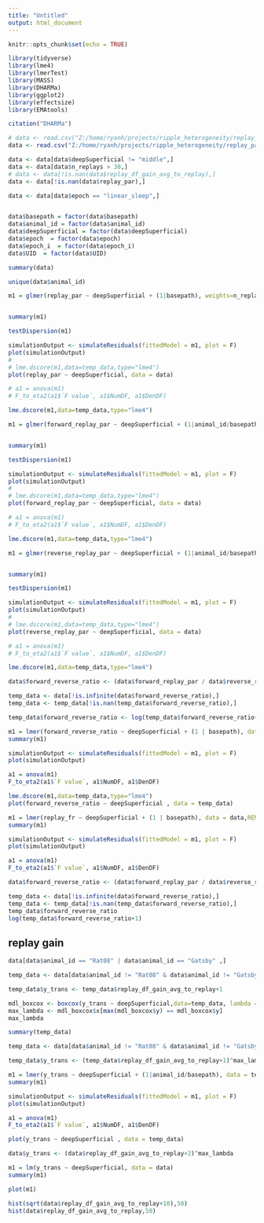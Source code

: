```yaml
---
title: "Untitled"
output: html_document
---
```


```r
knitr::opts_chunk$set(echo = TRUE)
```

```r

library(tidyverse)
library(lme4)
library(lmerTest)
library(MASS)
library(DHARMa)
library(ggplot2)
library(effectsize)
library(EMAtools)

```

```r
citation("DHARMa")
```


```r
# data <- read.csv("Z:/home/ryanh/projects/ripple_heterogeneity/replay_participation_for_v7_task_post.csv")
data <- read.csv("Z:/home/ryanh/projects/ripple_heterogeneity/replay_participation_for_all_sessions_task_post.csv")

data <- data[data$deepSuperficial != "middle",]
data <- data[data$n_replays > 30,]
# data <- data[!is.nan(data$replay_df_gain_avg_to_replay),]
data <- data[!is.nan(data$replay_par),]

data <- data[data$epoch == "linear_sleep",]


data$basepath = factor(data$basepath)
data$animal_id = factor(data$animal_id)
data$deepSuperficial = factor(data$deepSuperficial)
data$epoch  = factor(data$epoch)
data$epoch_i  = factor(data$epoch_i)
data$UID  = factor(data$UID)

summary(data)
```
```r
unique(data$animal_id)
```

```r
m1 = glmer(replay_par ~ deepSuperficial + (1|basepath), weights=n_replays, data=data,family="binomial")


summary(m1)

testDispersion(m1)

simulationOutput <- simulateResiduals(fittedModel = m1, plot = F)
plot(simulationOutput)
# 
# lme.dscore(m1,data=temp_data,type="lme4")
plot(replay_par ~ deepSuperficial, data = data)

# a1 = anova(m1)
# F_to_eta2(a1$`F value`, a1$NumDF, a1$DenDF)

lme.dscore(m1,data=temp_data,type="lme4")
```

```r
m1 = glmer(forward_replay_par ~ deepSuperficial + (1|animal_id/basepath), weights=n_forward_replays, data=data,family="binomial")


summary(m1)

testDispersion(m1)

simulationOutput <- simulateResiduals(fittedModel = m1, plot = F)
plot(simulationOutput)
# 
# lme.dscore(m1,data=temp_data,type="lme4")
plot(forward_replay_par ~ deepSuperficial, data = data)

# a1 = anova(m1)
# F_to_eta2(a1$`F value`, a1$NumDF, a1$DenDF)

lme.dscore(m1,data=temp_data,type="lme4")
```

```r
m1 = glmer(reverse_replay_par ~ deepSuperficial + (1|animal_id/basepath), weights=n_reverse_replays, data=data,family="binomial")


summary(m1)

testDispersion(m1)

simulationOutput <- simulateResiduals(fittedModel = m1, plot = F)
plot(simulationOutput)
# 
# lme.dscore(m1,data=temp_data,type="lme4")
plot(reverse_replay_par ~ deepSuperficial, data = data)

# a1 = anova(m1)
# F_to_eta2(a1$`F value`, a1$NumDF, a1$DenDF)

lme.dscore(m1,data=temp_data,type="lme4")
```

```r

data$forward_reverse_ratio <- (data$forward_replay_par / data$reverse_replay_par)

temp_data <- data[!is.infinite(data$forward_reverse_ratio),]
temp_data <- temp_data[!is.nan(temp_data$forward_reverse_ratio),]

temp_data$forward_reverse_ratio <- log(temp_data$forward_reverse_ratio+2)

m1 = lmer(forward_reverse_ratio ~ deepSuperficial + (1 | basepath), data = temp_data,REML=FALSE)
summary(m1)

simulationOutput <- simulateResiduals(fittedModel = m1, plot = F)
plot(simulationOutput)

a1 = anova(m1)
F_to_eta2(a1$`F value`, a1$NumDF, a1$DenDF)

lme.dscore(m1,data=temp_data,type="lme4")
plot(forward_reverse_ratio ~ deepSuperficial , data = temp_data)

```

```r
m1 = lmer(replay_fr ~ deepSuperficial + (1 | basepath), data = data,REML=FALSE)
summary(m1)

simulationOutput <- simulateResiduals(fittedModel = m1, plot = F)
plot(simulationOutput)

a1 = anova(m1)
F_to_eta2(a1$`F value`, a1$NumDF, a1$DenDF)

```

```r
data$forward_reverse_ratio <- (data$forward_replay_par / data$reverse_replay_par)

temp_data <- data[!is.infinite(data$forward_reverse_ratio),]
temp_data <- temp_data[!is.nan(temp_data$forward_reverse_ratio),]
temp_data$forward_reverse_ratio
log(temp_data$forward_reverse_ratio+1)
```

## replay gain

```r

data[data$animal_id == "Rat08" | data$animal_id == "Gatsby" ,]
```

```r
temp_data <- data[data$animal_id != "Rat08" & data$animal_id != "Gatsby" ,]

temp_data$y_trans <- temp_data$replay_df_gain_avg_to_replay+1

mdl_boxcox <- boxcox(y_trans ~ deepSuperficial,data=temp_data, lambda = seq(-5, 10, length = 100))
max_lambda <- mdl_boxcox$x[max(mdl_boxcox$y) == mdl_boxcox$y]
max_lambda

summary(temp_data)
```

```r
temp_data <- data[data$animal_id != "Rat08" & data$animal_id != "Gatsby" ,]

temp_data$y_trans <- (temp_data$replay_df_gain_avg_to_replay+1)^max_lambda

m1 = lmer(y_trans ~ deepSuperficial + (1|animal_id/basepath), data = temp_data,REML=FALSE)
summary(m1)

simulationOutput <- simulateResiduals(fittedModel = m1, plot = F)
plot(simulationOutput)

a1 = anova(m1)
F_to_eta2(a1$`F value`, a1$NumDF, a1$DenDF)

plot(y_trans ~ deepSuperficial , data = temp_data)
```



```r
data$y_trans <- (data$replay_df_gain_avg_to_replay+2)^max_lambda

m1 = lm(y_trans ~ deepSuperficial, data = data)
summary(m1)

plot(m1)
```

```r
hist(sqrt(data$replay_df_gain_avg_to_replay+10),50)
hist(data$replay_df_gain_avg_to_replay,50)

```

```r

```

```r

```

```r

```

```r

```

```r

```

```r

```

```r

```

```r

```

```r

```

```r

```

```r

```

```r

```

```r

```

```r

```

```r

```

```r

```